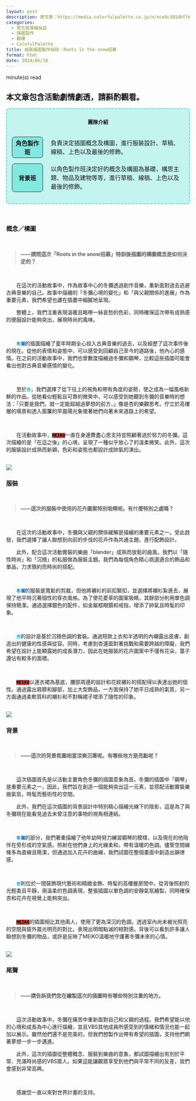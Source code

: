 ```yaml
---
layout: post
description: 原文章：https://media.colorfulpalette.co.jp/n/nce9c3014bffe | 此篇訪談翻譯僅作為個人練習。
categories:
  - 官方部落格採訪
  - 插圖製作
  - 翻譯
  - ColofulPalette
title: 成員插圖製作採訪：Roots in the snow招募
format: html
date: 2024/06/10
---
```


<script type="module" src="main.js"></script>
<span id="reading-tag"><span id="time"></span> minute(s) read</span>

::: {.callout-warning appearance="simple"}
## 本文章包含活動劇情劇透，請斟酌觀看。
:::
<div style="border:2px turquoise dashed;padding:0px 12px 0px 12px;border-radius:8px;background-color:rgba(64,224,208, 0.3) !important;" class="team-info">
<p style="text-align:center;font-weight:bold;margin-top:25px">團隊介紹</p>
<table style="border:none;border-collapse: separate;border-spacing: 2px 15px;">
<tr style="border:none;background-color:transparent;">
<th style="text-align:center;width:18%; border:1px solid;border-radius:8px;background-color:rgba(64,224,208, 0.5)">角色製作班</th>
<td style="border:none;padding-left:20px">負責決定插圖概念及構圖，進行服裝設計、草稿、線稿、上色以及最後的修飾。</td>
</tr>
<tr style="border:none;background-color:transparent;background-color:transparent;">
<th style="text-align:center;border:1px solid;border-radius:8px;background-color:rgba(64,224,208, 0.5)">背景班</th>
<td style="border:none;padding-left:20px">以角色製作班決定好的概念及構圖為基礎，構思主題、物品及建物等等，進行草稿、線稿、上色以及最後的修飾。</td>
</tr>
</table>
</div>


<br>

### 概念／構圖
<br>
<blockquote style="font-weight:bold;">——請問這次「Roots in the snow招募」特訓後插圖的構圖概念是如何決定的？ </blockquote>
<br>


&emsp;&emsp;在這次的活動故事中，作為故事中心的冬彌透過創作音樂，重新面對過去逃避古典音樂的自己。故事中描繪的「冬彌心境的變化」和「與父親關係的進展」作為重要元素，我們希望也譨在插畫中細膩地呈現。

&emsp;&emsp;整體上，我們注重表現溫暖且略帶一絲哀愁的色彩，同時確保這次帶有成熟感的便服設計能夠突出，展現時尚的風味。

<br>

&emsp;&emsp;<code><span style="color:#0077DD;font-weight:bold;">冬彌</span></code>的插圖描繪了童年時期全心投入古典音樂的過去，以及經歷了這次事件後的現在。從他的表情和姿態中，可以感受到回顧自己至今的道路後，他內心的感情。在之前的活動故事中，我們也曾數度描繪過冬彌和鋼琴，比較這些插圖可能會看出他對古典音樂感情的變化。

<br>

&emsp;&emsp;至於<code><span style="color:#00BBDD;font-weight:bold;">杏</span></code>，我們選擇了從下往上的視角和帶有角度的姿勢，使之成為一幅風格新鮮的作品。從她看似輕鬆且可靠的微笑中，可以感受到她聽到冬彌的音樂時的想法：「只要是我們，就一定能超越過夢想的前方，」像是杏的樂觀思考。佇立於高樓層的場景和透入窗簾的早晨陽光象徵著她們向著未來道路上的希望。

<br>

&emsp;&emsp;在活動故事中，<code style="background-color:#DD4444;"><span style="color:black;font-weight:bold;">MEIKO</span></code>一直在身邊費盡心思支持並照顧著過於努力的冬彌。這次描繪的是「在這之後」的心境，呈現了一種似乎放心了的溫柔微笑。此外，這次的服裝設計成熟而新穎，色彩和姿態也都設計成帥氣的演出。

<br>
<img src="https://assets.st-note.com/img/1711693380472-XEhkpJggd5.png?width=2000&height=2000&fit=bounds&format=jpg&quality=85">
<br>

### 服裝

<br>
<blockquote style="font-weight:bold;">——這次的服裝中使用的花卉圖案特別吸睛呢。有什麼特別之處嗎？ </blockquote>
<br>

&emsp;&emsp;在這次的活動故事中，冬彌與父親的關係緩解是描繪的重要元素之一。受此啟發，我們選擇了讓人聯想到向前的步伐的花卉作為共通主題，進行配飾設計。

&emsp;&emsp;此外，配合這次活動實裝的樂曲「blender」成熟而放鬆的曲風，我們以「隨性時尚」和「沉穩」的私服做為服裝主題。我們為每個角色精心挑選適合的飾品和單品，力求簡約而時尚的搭配。

<br>

&emsp;&emsp;<code><span style="color:#0077DD;font-weight:bold;">冬彌</span></code>的服裝是寬鬆的剪裁，但他將襯衫的前扣緊扣，並選擇將襯衫紮進去，展現了他平時沉著個性的穿衣風格。為了使花菱草的圖案吸睛，其餘部分則用單色調保持簡潔。通過選擇銀色的配件，如金屬框眼鏡和戒指，增添了帥氣且時髦的印象。

<br>

&emsp;&emsp;<code><span style="color:#00BBDD;font-weight:bold;">杏</span></code>的設計是基於沉穩色調的套裝。通過短款上衣和半透明的內襯露出皮膚，創造出的健康的性感與從容。同時，考慮到杏還面對著挑戰和需要跨越的障礙，我們希望在設計上能顯露她的成長潛力，因此在她服裝的花卉圖案中不僅有花朵，葉子還佔有較多的面積。

<br>

&emsp;&emsp;<code style="background-color:#DD4444;"><span style="color:black;font-weight:bold;">MEIKO</span></code>以連衣裙為基底，腰部周邊的設計和花紋襯衫的搭配得以表達出她的個性。通過露出肩膀和腳部，加上大型飾品，一方面保持了她平日成熟的氣質，另一方面通過柔軟質料的襯衫和不對稱裙子增添了隨性的印象。


<br>
<img src="https://assets.st-note.com/img/1711693418010-pohx1ciVyh.png?width=2000&height=2000&fit=bounds&format=jpg&quality=85">
<br>

### 背景

<br>
<blockquote style="font-weight:bold;"> ——這次的背景氛圍相當涼爽沉著呢。有哪些地方是亮點呢？ </blockquote>
<br>

&emsp;&emsp;這次插圖首先是以活動主要角色冬彌的插圖意象為首。冬彌的插圖中「鋼琴」是重要元素之一，因此，我們旨在創造一個能夠突出這一元素，並搭配活動實裝樂曲氣氛，時髦而藝術性的空間。

&emsp;&emsp;此外，我們在這次插圖的背景設計中特別精心描繪光線下的陰影，這是為了與冬彌現在能看見過去未曾注意的事物的視角相連結。

<br>

&emsp;&emsp;<code><span style="color:#0077DD;font-weight:bold;">冬彌</span></code>的部分，我們著重描繪了他年幼時努力練習鋼琴的模樣，以及現在的他陪伴在旁形成的空氣感。照射在他們身上的光線柔和，帶有溫暖的色調。儘管空間線條多為直線且簡潔，但通過加入花卉的曲線，我們試圖在整個畫面中創造出韻律感。


<br>

&emsp;&emsp;<code><span style="color:#00BBDD;font-weight:bold;">杏</span></code>則位於一間裝飾現代藝術和精緻金飾、時髦的高樓層房間中。從背後照射的光輕柔且平靜，用溫柔的色調表現，整張插圖以單色調的安靜氣氛繪製，同時確保杏和花卉在視覺上能夠突出。

<br>

&emsp;&emsp;<code style="background-color:#DD4444;"><span style="color:black;font-weight:bold;">MEIKO</span></code>的插圖相比其他兩人，使用了更為深沉的色調。透過室內尚未被光照亮的空間與窗外晨光明亮的對比，表現出明暗點滅的相對感。背後可以看到許多讓人聯想到冬彌的物品，或許是反映了MEIKO溫暖地守護著冬彌未來的心情。


<br>
<img src="https://assets.st-note.com/img/1711693445223-Cpn7WU1s7T.png?width=2000&height=2000&fit=bounds&format=jpg&quality=85">
<br>

### 尾聲

<br>
<blockquote style="font-weight:bold;">——請告訴我們您在繪製這次的插圖時有哪些特別注重的地方。  </blockquote>
<br>


&emsp;&emsp;這次活動故事中，冬彌在痛苦中重新面對自己和父親的過程。我們希望能以他的心境和成長為中心進行描繪，並且VBS其他成員所感受到的情緒和情況也能一起加以展示。雖然他們還不是完美的，但我們想製作出帶有希望的插圖，支持他們朝著夢想一步一步邁進。

&emsp;&emsp;此外，這次的插圖從整體概念、服裝到樂曲的意象，都試圖描繪出有別於平常、充滿時尚感的VBS眾人。如果這能讓觀眾享受到他們與平常不同的反差，我們會感到非常高興。

<br>

&emsp;&emsp;感謝您一直以來對世界計畫的支持。

